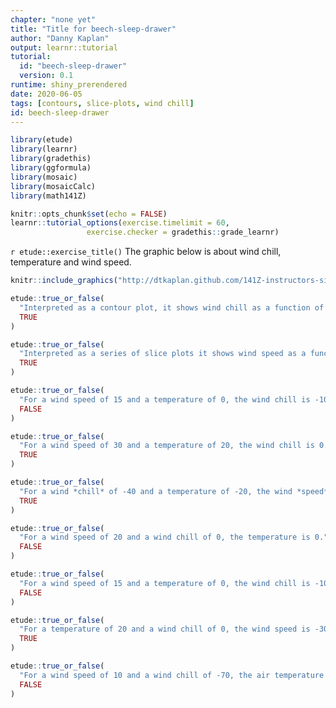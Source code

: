 ```yaml
---
chapter: "none yet"
title: "Title for beech-sleep-drawer"
author: "Danny Kaplan"
output: learnr::tutorial
tutorial:
  id: "beech-sleep-drawer"
  version: 0.1
runtime: shiny_prerendered
date: 2020-06-05 
tags: [contours, slice-plots, wind chill]
id: beech-sleep-drawer
---
```


```r
library(etude)
library(learnr)
library(gradethis)
library(ggformula)
library(mosaic)
library(mosaicCalc)
library(math141Z)

knitr::opts_chunk$set(echo = FALSE)
learnr::tutorial_options(exercise.timelimit = 60, 
                 exercise.checker = gradethis::grade_learnr)
```


`r etude::exercise_title()` The graphic below is about wind chill, temperature and wind speed. 

```r
knitr::include_graphics("http://dtkaplan.github.com/141Z-instructors-site/images/wind-chill.png")
```




```r
etude::true_or_false(
  "Interpreted as a contour plot, it shows wind chill as a function of temperature and wind speed.",
  TRUE
)
```
 

```r
etude::true_or_false(
  "Interpreted as a series of slice plots it shows wind speed as a function of wind chill and temperature.",
  TRUE
)
```

```r
etude::true_or_false(
  "For a wind speed of 15 and a temperature of 0, the wind chill is -10.",
  FALSE
)
```

```r
etude::true_or_false(
  "For a wind speed of 30 and a temperature of 20, the wind chill is 0.",
  TRUE
)
```

```r
etude::true_or_false(
  "For a wind *chill* of -40 and a temperature of -20, the wind *speed* is 10.",
  TRUE
)
```

```r
etude::true_or_false(
  "For a wind speed of 20 and a wind chill of 0, the temperature is 0.",
  FALSE
)
```

```r
etude::true_or_false(
  "For a wind speed of 15 and a temperature of 0, the wind chill is -10.",
  FALSE
)
```

```r
etude::true_or_false(
  "For a temperature of 20 and a wind chill of 0, the wind speed is -30.",
  TRUE
)
```

```r
etude::true_or_false(
  "For a wind speed of 10 and a wind chill of -70, the air temperature is -30.",
  FALSE
)
```


